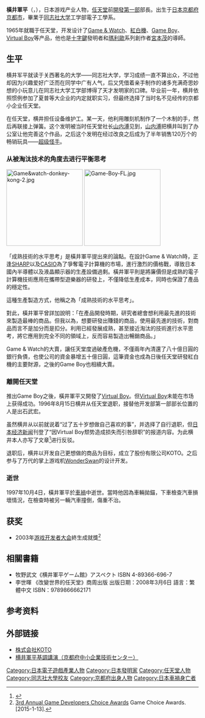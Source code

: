 <!-- 内容不完整— by Bencmq -->
{{NoteTA
| G1=Games
}}
{{Infobox_Person
|name=橫井軍平
|image= <!-- 檔案不存在 Gunpei_Yokoi.jpg ，可從英文維基百科取得 -->
|box_width=
|caption=
|occupation=
|period=
|birth_name=
|other_names=
|foreign_names=
|english_names=
|sex=
|birth_date={{birth date|1941|9|10}}
|birth_place={{EOJ}}[[京都府|京都府]][[京都市|京都市]]
|death_date={{Death date and age|1997|10|4|1941|9|10}}
|death_place={{JAP}}[[石川縣|石川縣]][[小松市|小松市]]
|death_cause=[[車禍|車禍]]
|nationality={{JAP}}
|residence=
|language=日語
|height=
|weight=
|party=
|religion=
|spouse=
|parents = 
|relatives=
|education=同志社大学
|past=任天堂设备维护工、開發員、第一開發部部長
|work=
|awards=
}}
{{Japanese|japanese=横井 軍平|kana=よこい ぐんぺい|romaji=Yokoi Gunpei}}
'''橫井軍平'''（{{jpn|j=横井 軍平|hg=よこい ぐんぺい|rm=Yokoi Gunpei}}，{{bd|1941年|9月10日|1997年|10月4日}}），日本游戏产业人物，[[任天堂|任天堂]]前[[任天堂開發第一部|開發第一部]]部長。出生于[[日本|日本]][[京都府|京都府]][[京都市|京都市]]，畢業于[[同志社大学|同志社大学]]工学部電子工學系。

1965年就職于任天堂，开发设计了[[Game_&_Watch|Game & Watch]]、[[紅白機|紅白機]]、[[Game_Boy|Game Boy]]、[[Virtual_Boy|Virtual Boy]]等产品，他也是[[十字鍵|十字鍵]]發明者和[[瑪利歐|瑪利歐]]系列創作者[[宮本茂|宮本茂]]的導師。

== 生平 ==
横井军平就读于关西著名的大学——同志社大学，学习成绩一直不算出众，不过他却因为兴趣爱好广泛而在同学中广有人气，后又凭借着亲手制作的诸多充满奇思妙想的小玩意儿在同志社大学工学部博得了天才发明家的口碑。毕业前一年，横井依照惯例参加了夏普等大企业的内定就职实习，但最终选择了当时名不见经传的京都小企业任天堂。

在任天堂，横井担任设备维护工。某一天，他利用雕刻机制作了一个木制的手，然后再联接上弹簧。这个发明被当时任天堂社长[[山内溥|山内溥]]见到，[[山内溥|山内溥]]把横井叫到了办公室让他完善这个作品，之后这个发明在经过改良之后成为了半年销售120万个的畅销玩具——[[超级怪手|超级怪手]]。

=== 从被淘汰技术的角度去进行平衡思考 ===
[[File:Game&watch-donkey-kong-2.jpg|200px]]
[[File:Game-Boy-FL.jpg|200px]]

{{lang-ja|枯れた技術の水平思考}}

「成熟技術的水平思考」是橫井軍平提出來的論點。在設計Game & Watch時，正逢[[夏普|SHARP]]以及[[卡西歐|CASIO]]為了爭奪電子計算機的市場，進行激烈的價格戰，導致日本國內半導體以及液晶顯示器的生產設備過剩。橫井軍平則是將廉價但是成熟的電子計算機技術應用在攜帶型遊樂器的研發上，不僅降低生產成本，同時也保證了產品的穩定性。

這種生產製造方式，他稱之為「成熟技術的水平思考」。

對此，橫井軍平曾詳加說明：「在產品開發時期，研究者總會想利用最先進的技術來製造最棒的商品。但我以為，想要研發出賺錢的商品，使用最先進的技術，對商品而言不是加分而是扣分。利用已經發展成熟，甚至接近淘汰的技術進行水平思考，將它應用到完全不同的領域上，反而容易製造出暢銷商品。」

Game & Watch的大賣，讓任天堂度過破產危機，不僅兩年內清還了八十億日圓的銀行負債，也使公司的資金暴增五十億日圓，這筆資金也成為日後任天堂研發紅白機的主要財源，之後的Game Boy也相續大賣。

=== 離開任天堂 ===

推出Game Boy之後，橫井軍平又開發了[[Virtual_Boy|Virtual Boy]]。但[[Virtual_Boy|Virtual Boy]]未能在市场上获得成功。1996年8月15日横井从任天堂退职，接替他开发部第一部部长位置的人是出石武宏。

虽然横井从以前就说着“过了五十岁想做自己喜欢的事”，并选择了自行退职，但[[日本經濟新聞|日本经济新闻]]刊登了“因Virtual Boy颓势造成损失而引咎辞职”的报道内容。为此横井本人亦写了文章<ref>{{Cite journal|title=文藝春秋|author=横井軍平|url=|journal=文藝春秋|issue=11月|doi=|others=|year=1996|volume=|page=|pmid=}}</ref>进行反驳。

退职后，横井以开发自己更想做的商品为目标，成立了股份有限公司KOTO。之后参与了万代的掌上游戏机[[WonderSwan|WonderSwan]]的设计开发。

=== 逝世 ===
1997年10月4日，橫井軍平於[[車禍|車禍]]中逝世。當時他因為車輛拋錨，下車檢查汽車損壞情況，在檢查時被另一輛汽車撞倒，傷重不治。

== 获奖 ==
* 2003年[[游戏开发者大会|游戏开发者大会]]終生成就獎<ref>[http://www.gamechoiceawards.com/archive/gdca_3rd.html 3rd Annual Game Developers Choice Awards] {{Wayback|url=http://www.gamechoiceawards.com/archive/gdca_3rd.html |date=20101023162734 }}Game Choice Awards.[2015-1-13].</ref>

== 相關書籍 ==
* 牧野武文《横井軍平ゲーム館》アスペクト ISBN 4-89366-696-7
* 李世暉 《改變世界的任天堂》商周出版 出版日期：2008年3月6日 語言：繁體中文 ISBN：9789866662171

== 参考资料 ==
{{reflist}}

== 外部链接 ==
* [http://www.koto.co.jp/ 株式会社KOTO] {{Wayback|url=http://www.koto.co.jp/ |date=20210217070508 }}
* [https://web.archive.org/web/20080317191149/http://www.mtc.pref.kyoto.jp/ce_press/no917/lecture.htm 横井軍平基調講演（京都府中小企業技術センター）]

{{大金刚系列}}
{{銀河戰士系列}}
{{光神話系列}}
{{Mario series}}
{{火焰之纹章系列}}
{{瓦力欧系列}}
{{Portal bar|日本|人物|電子遊戲}}

{{Authority control}}
{{DEFAULTSORT:Yokoi Gunpei}}
[[Category:日本電子遊戲產業人物|Category:日本電子遊戲產業人物]]
[[Category:日本發明家|Category:日本發明家]]
[[Category:任天堂人物|Category:任天堂人物]]
[[Category:同志社大學校友|Category:同志社大學校友]]
[[Category:京都府出身人物|Category:京都府出身人物]]
[[Category:日本車禍身亡者|Category:日本車禍身亡者]]